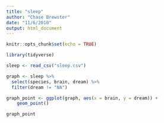 ```yaml
---
title: "sleep"
author: "Chase Brewster"
date: "11/6/2018"
output: html_document
---
```


```r
knitr::opts_chunk$set(echo = TRUE)
```

```r
library(tidyverse)

sleep <- read_csv("sleep.csv")

graph <- sleep %>% 
  select(species, brain, dream) %>% 
  filter(dream != "NA")

graph_point <- ggplot(graph, aes(x = brain, y = dream)) +
    geom_point()

graph_point
```

